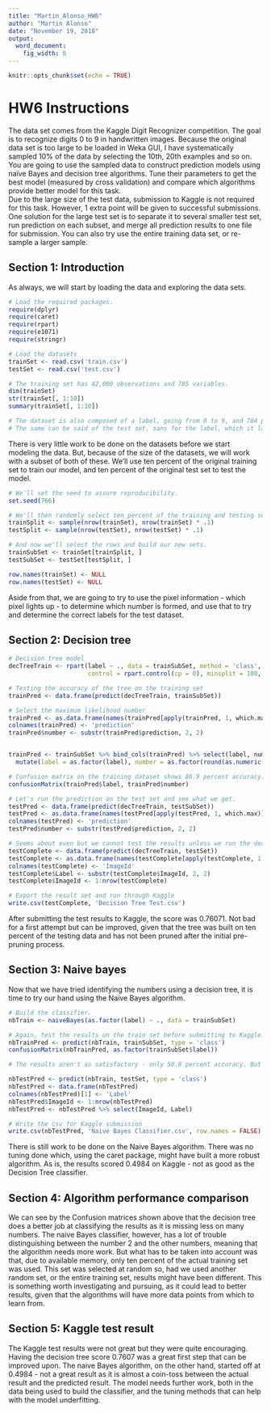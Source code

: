 ```yaml
---
title: "Martin_Alonso_HW6"
author: "Martin Alonso"
date: "November 19, 2018"
output: 
  word_document:
    fig_width: 6
---
```


```r
knitr::opts_chunk$set(echo = TRUE)
```

# HW6 Instructions
The data set comes from the Kaggle Digit Recognizer competition. The goal is to recognize digits 0 to 9 in handwritten images. Because the original data set is too large to be loaded in Weka GUI, I have systematically sampled 10% of the data by selecting the 10th, 20th examples and so on. You are going to use the sampled data to construct prediction models using naïve Bayes and decision tree algorithms. Tune their parameters to get the best model (measured by cross validation) and compare which algorithms provide better model for this task.  
Due to the large size of the test data, submission to Kaggle is not required for this task. However, 1 extra point will be given to successful submissions. One solution for the large test set is to separate it to several smaller test set, run prediction on each subset, and merge all prediction results to one file for submission. You can also try use the entire training data set, or re-sample a larger sample.  

## Section 1: Introduction
As always, we will start by loading the data and exploring the data sets. 
```r
# Load the required packages.
require(dplyr)
require(caret)
require(rpart)
require(e1071)
require(stringr)

# Load the datasets
trainSet <- read.csv('train.csv')
testSet <- read.csv('test.csv')

# The training set has 42,000 observations and 785 variables. 
dim(trainSet)
str(trainSet[, 1:10])
summary(trainSet[, 1:10])

# The dataset is also composed of a label, going from 0 to 9, and 784 pixel variables, all being ints. 
# The same can be said of the test set, sans for the label, which it lacks. 
```

There is very little work to be done on the datasets before we start modeling the data. But, because of the size of the datasets, we will work with a subset of both of these. We'll use ten percent of the original training set to train our model, and ten percent of the original test set to test the model. 

```r
# We'll set the seed to assure reproducibility.
set.seed(766)

# We'll then randomly select ten percent of the training and testing sets.
trainSplit <- sample(nrow(trainSet), nrow(trainSet) * .1)
testSplit <- sample(nrow(testSet), nrow(testSet) * .1)

# And now we'll select the rows and build our new sets.
trainSubSet <- trainSet[trainSplit, ]
testSubSet <- testSet[testSplit, ]

row.names(trainSet) <- NULL
row.names(testSet) <- NULL
```

Aside from that, we are going to try to use the pixel information - which pixel lights up - to determine which number is formed, and use that to try and determine the correct labels for the test dataset. 

## Section 2: Decision tree
```r
# Decision tree model
decTreeTrain <- rpart(label ~ ., data = trainSubSet, method = 'class', 
                      control = rpart.control(cp = 0), minsplit = 100, maxdepth = 10)

# Testing the accuracy of the tree on the training set
trainPred <- data.frame(predict(decTreeTrain, trainSubSet))

# Select the maximum likelihood number
trainPred <- as.data.frame(names(trainPred[apply(trainPred, 1, which.max)]))
colnames(trainPred) <- 'prediction'
trainPred$number <- substr(trainPred$prediction, 2, 2)


trainPred <- trainSubSet %>% bind_cols(trainPred) %>% select(label, number) %>% 
  mutate(label = as.factor(label), number = as.factor(round(as.numeric(number), 0)))

# Confusion matrix on the training dataset shows 86.9 percent accuracy.  
confusionMatrix(trainPred$label, trainPred$number)

# Let's run the prediction on the test set and see what we get. 
testPred <- data.frame(predict(decTreeTrain, testSubSet))
testPred <- as.data.frame(names(testPred[apply(testPred, 1, which.max)]))
colnames(testPred) <- 'prediction'
testPred$number <- substr(testPred$prediction, 2, 2)

# Seems about even but we cannot test the results unless we run the decision tree on the entire test set and sumbmit it to Kaggle. 
testComplete <- data.frame(predict(decTreeTrain, testSet))
testComplete <- as.data.frame(names(testComplete[apply(testComplete, 1, which.max)]))
colnames(testComplete) <- 'ImageId'
testComplete$Label <- substr(testComplete$ImageId, 2, 2)
testComplete$ImageId <- 1:nrow(testComplete)

# Export the result set and run through Kaggle
write.csv(testComplete, 'Decision Tree Test.csv')
```

After submitting the test results to Kaggle, the score was 0.76071. Not bad for a first attempt but can be improved, given that the tree was built on ten percent of the testing data and has not been pruned after the initial pre-pruning process.  

## Section 3: Naive bayes
Now that we have tried identifying the numbers using a decision tree, it is time to try our hand using the Naive Bayes algorithm. 

```r
# Build the classifier. 
nbTrain <- naiveBayes(as.factor(label) ~ ., data = trainSubSet)

# Again, test the results on the train set before submitting to Kaggle. 
nbTrainPred <- predict(nbTrain, trainSubSet, type = 'class')
confusionMatrix(nbTrainPred, as.factor(trainSubSet$label))

# The results aren't as satisfactory - only 50.8 percent accuracy. But we'll still test it against the test set and check the results in Kaggle. 

nbTestPred <- predict(nbTrain, testSet, type = 'class')
nbTestPred <- data.frame(nbTestPred)
colnames(nbTestPred)[1] <- 'Label'
nbTestPred$ImageId <- 1:nrow(nbTestPred)
nbTestPred <- nbTestPred %>% select(ImageId, Label)

# Write the csv for Kaggle submission
write.csv(nbTestPred, 'Naive Bayes Classifier.csv', row.names = FALSE)
```

There is still work to be done on the Naive Bayes algorithm. There was no tuning done which, using the caret package, might have built a more robust algorithm. As is, the results scored 0.4984 on Kaggle - not as good as the Decision Tree classifier. 


## Section 4: Algorithm performance comparison
We can see by the Confusion matrices shown above that the decision tree does a better job at classifying the results as it is missing less on many numbers. The naive Bayes classifier, however, has a lot of trouble distinguishing between the number 2 and the other numbers, meaning that the algorithm needs more work. 
But what has to be taken into account was that, due to available memory, only ten percent of the actual training set was used. This set was selected at random so, had we used another random set, or the entire training set, results might have been different. This is something worth investigating and pursuing, as it could lead to better results, given that the algorithms will have more data points from which to learn from. 

## Section 5: Kaggle test result
The Kaggle test results were not great but they were quite encouraging. Having the decision tree score 0.7607 was a great first step that can be improved upon. 
The naive Bayes algorithm, on the other hand, started off at 0.4984 - not a great result as it is almost a coin-toss between the actual result and the predicted result. The model needs further work, both in the data being used to build the classifier, and the tuning methods that can help with the model underfitting. 


